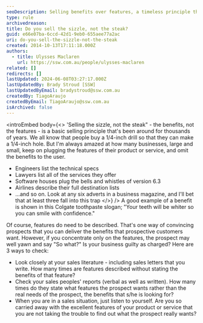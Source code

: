 ```yaml
---
seoDescription: Selling benefits over features, a timeless principle that helps businesses connect with customers' needs.
type: rule
archivedreason:
title: Do you sell the sizzle, not the steak?
guid: e66e07ba-6ccd-42d1-9eb0-655aee77a2ac
uri: do-you-sell-the-sizzle-not-the-steak
created: 2014-10-13T17:11:18.000Z
authors:
  - title: Ulysses Maclaren
    url: https://ssw.com.au/people/ulysses-maclaren
related: []
redirects: []
lastUpdated: 2024-06-08T03:27:17.000Z
lastUpdatedBy: Brady Stroud [SSW]
lastUpdatedByEmail: bradystroud@ssw.com.au
createdBy: TiagoAraujo
createdByEmail: TiagoAraujo@ssw.com.au
isArchived: false
---
```


<introEmbed
  body={<>
'Selling the sizzle, not the steak" - the benefits, not the features - is a basic selling principle that's been around for thousands of years. We all know that people buy a 1/4-inch drill so that they can make a 1/4-inch hole. But I'm always amazed at how many businesses, large and small, keep on plugging the features of their product or service, and omit the benefits to the user.

- Engineers list the technical specs
- Lawyers list all of the services they offer
- Software houses plug the bells and whistles of version 6.3
- Airlines describe their full destination lists
- ...and so on. Look at any six adverts in a business magazine, and I'll bet that at least three fall into this trap
  </>}
/>
A good example of a benefit is shown in this Colgate toothpaste slogan; "Your teeth will be whiter so you can smile with confidence."

Of course, features do need to be described. That's one way of convincing prospects that you can deliver the benefits that prospective customers want. However, if you concentrate only on the features, the prospect may well yawn and say "So what?" Is your business guilty as charged? Here are 3 ways to check:

- Look closely at your sales literature - including sales letters that you write. How many times are features described without stating the benefits of that feature?
- Check your sales peoples' reports (verbal as well as written). How many times do they state what features the prospect wants rather than the real needs of the prospect, the benefits that s/he is looking for?
- When you are in a sales situation, just listen to yourself. Are you so carried away with the excellent features of your product or service that you are not taking the trouble to find out what the prospect really wants?
